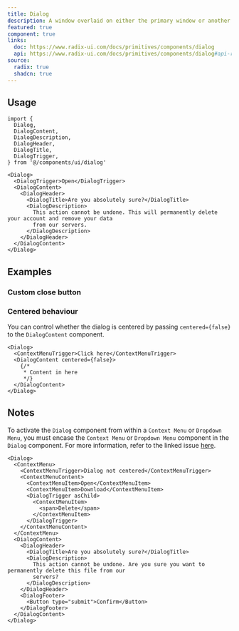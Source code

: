 ```yaml
---
title: Dialog
description: A window overlaid on either the primary window or another dialog window, rendering the content underneath inert.
featured: true
component: true
links:
  doc: https://www.radix-ui.com/docs/primitives/components/dialog
  api: https://www.radix-ui.com/docs/primitives/components/dialog#api-reference
source:
  radix: true
  shadcn: true
---
```


<ComponentPreview name="dialog-demo" peekCode wide />

## Usage

```tsx
import {
  Dialog,
  DialogContent,
  DialogDescription,
  DialogHeader,
  DialogTitle,
  DialogTrigger,
} from '@/components/ui/dialog'
```

```tsx
<Dialog>
  <DialogTrigger>Open</DialogTrigger>
  <DialogContent>
    <DialogHeader>
      <DialogTitle>Are you absolutely sure?</DialogTitle>
      <DialogDescription>
        This action cannot be undone. This will permanently delete your account and remove your data
        from our servers.
      </DialogDescription>
    </DialogHeader>
  </DialogContent>
</Dialog>
```

## Examples

### Custom close button

<ComponentPreview name="dialog-close-button" />

### Centered behaviour

You can control whether the dialog is centered by passing `centered={false}` to the `DialogContent` component.

```tsx {3}
<Dialog>
  <ContextMenuTrigger>Click here</ContextMenuTrigger>
  <DialogContent centered={false}>
    {/*
     * Content in here
     */}
  </DialogContent>
</Dialog>
```

<ComponentPreview name="dialog-centered-off" />

## Notes

To activate the `Dialog` component from within a `Context Menu` or `Dropdown Menu`, you must encase the `Context Menu` or
`Dropdown Menu` component in the `Dialog` component. For more information, refer to the linked issue [here](https://github.com/radix-ui/primitives/issues/1836).

```tsx {14-25}
<Dialog>
  <ContextMenu>
    <ContextMenuTrigger>Dialog not centered</ContextMenuTrigger>
    <ContextMenuContent>
      <ContextMenuItem>Open</ContextMenuItem>
      <ContextMenuItem>Download</ContextMenuItem>
      <DialogTrigger asChild>
        <ContextMenuItem>
          <span>Delete</span>
        </ContextMenuItem>
      </DialogTrigger>
    </ContextMenuContent>
  </ContextMenu>
  <DialogContent>
    <DialogHeader>
      <DialogTitle>Are you absolutely sure?</DialogTitle>
      <DialogDescription>
        This action cannot be undone. Are you sure you want to permanently delete this file from our
        servers?
      </DialogDescription>
    </DialogHeader>
    <DialogFooter>
      <Button type="submit">Confirm</Button>
    </DialogFooter>
  </DialogContent>
</Dialog>
```
